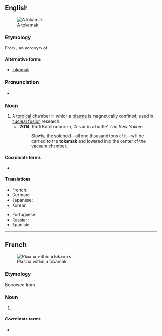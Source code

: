 ==English==
{{wikipedia}}
{{commonscat|Tokamaks}}
[[File:トアマク型磁場..JPG|thumb|A tokamak]]

===Etymology===
From {{etyl|ru|en}} {{m|ru|токама́к}}, an acronym of {{m|ru|[[тороидальный|тороида́льная]] [[ка́мера]] [[с]] [[магнитный|магни́тными]] [[катушка|кату́шками]]||toroidal chamber with magnetic coils}}.

====Alternative forms====
* [[tokomak]]

===Pronunciation===
* {{a|UK}} {{IPA|/ˈtəʊkəmak/|lang=en}}

===Noun===
{{en-noun}}

# A [[toroidal]] chamber in which a [[plasma]] is magnetically confined; used in [[nuclear fusion]] research.
#* '''2014''', Raffi Katchadourian, ‘A star in a bottle’, ''The New Yorker'':
#*: Slowly, the solenoid—all one thousand tons of it—will be carried to the '''tokamak''' and lowered into the center of the vacuum chamber.

====Coordinate terms====
* {{l|en|stellarator}}

====Translations====
{{trans-top|a toroidal chamber in which a plasma is magnetically confined}}
* French: {{t+|fr|tokamak|m}}
* German: {{t|de|Tokamak|m}}
* Japanese: {{t|ja|トカマク|tr=tokamaku|sc=Jpan}}
* Korean: {{t|ko|토카막|sc=Kore}}
{{trans-mid}}
* Portuguese: {{t|pt|tokamak|m}}
* Russian: {{t+|ru|токама́к|m}}
* Spanish: {{t|es|Tokamak|m}}
{{trans-bottom}}

----

==French==
{{commonscat|Tokamaks}}
[[File:MAST plasma image.jpg|thumb|Plasma within a tokamak]]

===Etymology===
Borrowed from {{bor|fr|ru|токама́к}}

===Noun===
{{fr-noun|m}}

# {{l|en|tokamak}}

====Coordinate terms====
* {{l|fr|stellarator}}